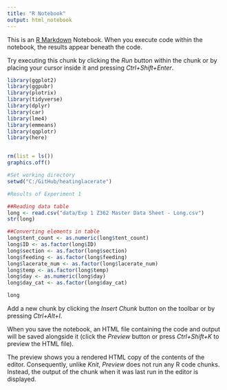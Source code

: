 ```yaml
---
title: "R Notebook"
output: html_notebook
---
```


This is an [R Markdown](http://rmarkdown.rstudio.com) Notebook. When you execute code within the notebook, the results appear beneath the code. 

Try executing this chunk by clicking the *Run* button within the chunk or by placing your cursor inside it and pressing *Ctrl+Shift+Enter*. 

```r
library(ggplot2)
library(ggpubr)
library(plotrix)
library(tidyverse)
library(dplyr)
library(car)
library(lme4)
library(emmeans)
library(qqplotr)
library(here)


rm(list = ls())
graphics.off()

#Set working directory
setwd("C:/GitHub/heatinglacerate")

#Results of Experiment 1

##Reading data table
long <- read.csv("data/Exp 1 Z362 Master Data Sheet - Long.csv")
str(long)

##Converting elements in table
long$tent_count <- as.numeric(long$tent_count)
long$ID <- as.factor(long$ID)
long$section <- as.factor(long$section)
long$feeding <- as.factor(long$feeding)
long$lacerate_num <- as.factor(long$lacerate_num)
long$temp <- as.factor(long$temp)
long$day <- as.numeric(long$day)
long$day_cat <- as.factor(long$day_cat)

long

```

Add a new chunk by clicking the *Insert Chunk* button on the toolbar or by pressing *Ctrl+Alt+I*.

When you save the notebook, an HTML file containing the code and output will be saved alongside it (click the *Preview* button or press *Ctrl+Shift+K* to preview the HTML file).

The preview shows you a rendered HTML copy of the contents of the editor. Consequently, unlike *Knit*, *Preview* does not run any R code chunks. Instead, the output of the chunk when it was last run in the editor is displayed.
